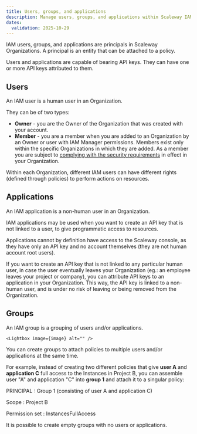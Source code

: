 ```yaml
---
title: Users, groups, and applications
description: Manage users, groups, and applications within Scaleway IAM.
dates:
  validation: 2025-10-29
---
```



IAM users, groups, and applications are principals in Scaleway Organizations. A principal is an entity that can be attached to a policy.

Users and applications are capable of bearing API keys. They can have one or more API keys attributed to them.

## Users

An IAM user is a human user in an Organization.

They can be of two types:

- **Owner** - you are the Owner of the Organization that was created with your account.
- **Member** - you are a member when you are added to an Organization by an Owner or user with IAM Manager permissions. Members exist only within the specific Organizations in which they are added. As a member you are subject to [complying with the security requirements](/iam/how-to/comply-with-sec-requirements-member/) in effect in your Organization.

Within each Organization, different IAM users can have different rights (defined through policies) to perform actions on resources.

## Applications

An IAM application is a non-human user in an Organization.

IAM applications may be used when you want to create an API key that is not linked to a user, to give programmatic access to resources.

<Message type="note">
  Applications cannot by definition have access to the Scaleway console, as they have only an API key and no account themselves (they are not human account root users).
</Message>

If you want to create an API key that is not linked to any particular human user, in case the user eventually leaves your Organization (eg.: an employee leaves your project or company), you can attribute API keys to an application in your Organization. This way, the API key is linked to a non-human user, and is under no risk of leaving or being removed from the Organization.

## Groups

An IAM group is a grouping of users and/or applications.

    <Lightbox image={image} alt="" />

You can create groups to attach policies to multiple users and/or applications at the same time.

For example, instead of creating two different policies that give **user A** and **application C** full access to the Instances in Project B, you can assemble user "A" and application "C" into **group 1** and attach it to a singular policy:

PRINCIPAL
: Group 1 (consisting of user A and application C)

Scope
: Project B

Permission set
: InstancesFullAccess

<Message type="note">
  It is possible to create empty groups with no users or applications.
</Message>